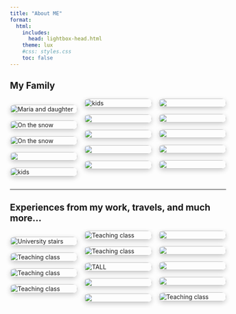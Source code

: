 ```yaml
---
title: "About ME"
format:
  html:
    includes:
      head: lightbox-head.html
    theme: lux
    #css: styles.css
    toc: false
---
```


## **My Family**

<style>
.gallery-grid {
  column-count: 3;
  column-gap: 1rem;
}

.gallery-grid a img {
  width: 100%;
  margin-bottom: 1rem;
  border-radius: 12px;
  box-shadow: 0 4px 12px rgba(0,0,0,0.2);
  transition: transform 0.3s ease;
}

.gallery-grid a img:hover {
  transform: scale(1.03);
}

@media (max-width: 768px) {
  .gallery-grid {
    column-count: 2;
  }
}

@media (max-width: 480px) {
  .gallery-grid {
    column-count: 1;
  }
}
</style>

<div class="gallery-grid">

<a href="images/family.jpeg" data-lightbox="family"><img src="images/family.jpeg" alt="Maria and daughter"></a>
<a href="images/family2.jpeg" data-lightbox="family"><img src="images/family2.jpeg" alt="On the snow"></a>
<a href="images/family3.jpeg" data-lightbox="family"><img src="images/family3.jpeg" alt="On the snow"></a>
<a href="images/io4.jpeg" data-lightbox="family"><img src="images/io4.jpeg" alt=""></a>
<a href="images/family5.jpeg" data-lightbox="family"><img src="images/family5.jpeg" alt="kids"></a>
<a href="images/family1.jpeg" data-lightbox="family"><img src="images/family1.jpeg" alt="kids"></a>
<a href="images/lumacone.jpeg" data-lightbox="family"><img src="images/lumacone.jpeg" alt=""></a>
<a href="images/family4.jpeg" data-lightbox="family"><img src="images/family4.jpeg" alt=""></a>
<a href="images/family7.jpeg" data-lightbox="family"><img src="images/family7.jpeg" alt=""></a>
<a href="images/io2.jpeg" data-lightbox="family"><img src="images/io2.jpeg" alt=""></a>
<a href="images/io.jpeg" data-lightbox="family"><img src="images/io.jpeg" alt=""></a>
<a href="images/family8.jpeg" data-lightbox="family"><img src="images/family8.jpeg" alt=""></a>
<a href="images/family6.jpeg" data-lightbox="family"><img src="images/family6.jpeg" alt=""></a>
<a href="images/neve2023.jpeg" data-lightbox="family"><img src="images/neve2023.jpeg" alt=""></a>
<a href="images/lago.jpeg" data-lightbox="family"><img src="images/lago.jpeg" alt=""></a>
</div>

---

## **Experiences from my work, travels, and much more...**  

<div class="gallery-grid">

<a href="images/travels10.jpeg" data-lightbox="work"><img src="images/travels10.jpeg" alt="University stairs"></a>
<a href="images/travels7.jpeg" data-lightbox="work"><img src="images/travels7.jpeg" alt="Teaching class"></a>
<a href="images/travels4.jpeg" data-lightbox="work"><img src="images/travels4.jpeg" alt="Teaching class"></a>
<a href="images/giardini.jpeg" data-lightbox="work"><img src="images/giardini.jpeg" alt="Teaching class"></a>
<a href="images/ale40.jpeg" data-lightbox="work"><img src="images/ale40.jpeg" alt="Teaching class"></a>
<a href="images/travels8.jpeg" data-lightbox="work"><img src="images/travels8.jpeg" alt="Teaching class"></a>
<a href="images/travels2.jpeg" data-lightbox="work"><img src="images/travels2.jpeg" alt="TALL"></a>
<a href="images/travels1.jpeg" data-lightbox="work"><img src="images/travels1.jpeg" alt=""></a>
<a href="images/travels9.jpg" data-lightbox="work"><img src="images/travels9.jpg" alt=""></a>
<a href="images/travels6.jpeg" data-lightbox="work"><img src="images/travels6.jpeg" alt=""></a>
<a href="images/travels3.jpeg" data-lightbox="work"><img src="images/travels3.jpeg" alt=""></a>
<a href="images/travels5.jpeg" data-lightbox="work"><img src="images/travels5.jpeg" alt=""></a>
<a href="images/travels.jpeg" data-lightbox="work"><img src="images/travels.jpeg" alt=""></a>
<a href="images/concerto.jpeg" data-lightbox="work"><img src="images/concerto.jpeg" alt="Teaching class"></a>
</div>
